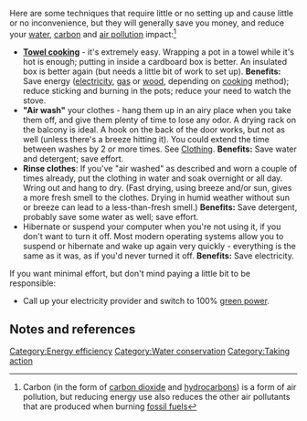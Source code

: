 Here are some techniques that require little or no setting up and cause little or no inconvenience, but they will generally save you money, and reduce your [[water]], [[carbon]] and [[air pollution]] impact:<ref>Carbon (in the form of [[carbon dioxide]] and [[hydrocarbons]]) is a form of air pollution, but reducing energy use also reduces the other air pollutants that are produced when burning  [[fossil fuels]]</ref>

* '''[[Towel cooking]]''' - it's extremely easy. Wrapping a pot in a towel while it's hot is enough; putting in inside a cardboard box is better. An insulated box is better again (but needs a little bit of work to set up). '''Benefits:''' Save energy ([[electricity]], [[gas]] or [[wood]], depending on [[cooking]] method); reduce sticking and burning in the pots; reduce your need to watch the stove.
* '''"Air wash"''' your clothes - hang them up in an airy place when you take them off, and give them plenty of time to lose any odor. A drying rack on the balcony is ideal. A hook on the back of the door works, but not as well (unless there's a breeze hitting it). You could extend the time between washes by 2 or more times. See [[Clothing]]. '''Benefits:''' Save water and detergent; save effort.
* '''Rinse clothes''': If you've "air washed" as described and worn a couple of times already, put the clothing in water and soak overnight or all day. Wring out and hang to dry. (Fast drying, using breeze and/or sun, gives a more fresh smell to the clothes. Drying in humid weather without sun or breeze can lead to a less-than-fresh smell.) '''Benefits:''' Save detergent, probably save some water as well; save effort.
* Hibernate or suspend your computer when you're not using it, if you don't want to turn it off. Most modern operating systems allow you to suspend or hibernate and wake up again very quickly - everything is the same as it was, as if you'd never turned it off. '''Benefits:''' Save electricity.

If you want minimal effort, but don't mind paying a little bit to be responsible:
* Call up your electricity provider and switch to 100% [[green power]]. 

== Notes and references ==
{{reflist}}


[[Category:Energy efficiency]]
[[Category:Water conservation]]
[[Category:Taking action]]